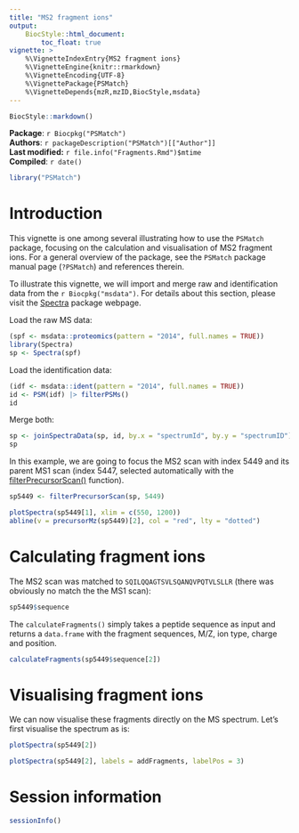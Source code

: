```yaml
---
title: "MS2 fragment ions"
output:
    BiocStyle::html_document:
        toc_float: true
vignette: >
    %\VignetteIndexEntry{MS2 fragment ions}
    %\VignetteEngine{knitr::rmarkdown}
    %\VignetteEncoding{UTF-8}
    %\VignettePackage{PSMatch}
    %\VignetteDepends{mzR,mzID,BiocStyle,msdata}
---
```


```r
BiocStyle::markdown()
```

**Package**: `r Biocpkg("PSMatch")`<br />
**Authors**: `r packageDescription("PSMatch")[["Author"]] `<br />
**Last modified:** `r file.info("Fragments.Rmd")$mtime`<br />
**Compiled**: `r date()`

```r
library("PSMatch")
```

# Introduction

This vignette is one among several illustrating how to use the
`PSMatch` package, focusing on the calculation and visualisation of
MS2 fragment ions. For a general overview of the package, see the
`PSMatch` package manual page (`?PSMatch`) and references therein.


To illustrate this vignette, we will import and merge raw and
identification data from the `r Biocpkg("msdata")`. For details about
this section, please visit the
[Spectra](https://rformassspectrometry.github.io/Spectra/articles/Spectra.html)
package webpage.

Load the raw MS data:

```r
(spf <- msdata::proteomics(pattern = "2014", full.names = TRUE))
library(Spectra)
sp <- Spectra(spf)
```

Load the identification data:

```r
(idf <- msdata::ident(pattern = "2014", full.names = TRUE))
id <- PSM(idf) |> filterPSMs()
id
```

Merge both:

```r
sp <- joinSpectraData(sp, id, by.x = "spectrumId", by.y = "spectrumID")
sp
```

In this example, we are going to focus the MS2 scan with index 5449
and its parent MS1 scan (index 5447, selected automatically with the
[filterPrecursorScan()](https://rformassspectrometry.github.io/Spectra/reference/MsBackend.html)
function).

```r
sp5449 <- filterPrecursorScan(sp, 5449)
```

```r
plotSpectra(sp5449[1], xlim = c(550, 1200))
abline(v = precursorMz(sp5449)[2], col = "red", lty = "dotted")
```

# Calculating fragment ions

The MS2 scan was matched to `SQILQQAGTSVLSQANQVPQTVLSLLR` (there was
obviously no match the the MS1 scan):

```r
sp5449$sequence
```

The `calculateFragments()` simply takes a peptide sequence as input
and returns a `data.frame` with the fragment sequences, M/Z, ion type,
charge and position.

```r
calculateFragments(sp5449$sequence[2])
```

# Visualising fragment ions

We can now visualise these fragments directly on the MS
spectrum. Let's first visualise the spectrum as is:

```r
plotSpectra(sp5449[2])
```

```r
plotSpectra(sp5449[2], labels = addFragments, labelPos = 3)
```

# Session information

```r
sessionInfo()
```
